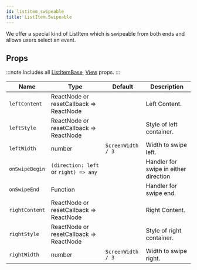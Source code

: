 ```yaml
---
id: listitem_swipeable
title: ListItem.Swipeable
---
```



We offer a special kind of ListItem which is swipeable from both ends and allows users select an event.

## Props

:::note
Includes all [ListItemBase](/docs/documentation/listitembase#props), [View](https://reactnative.dev/docs/view#props) props.
:::

<div class='table-responsive'>

| Name           | Type                                    | Default           | Description                           |
| -------------- | --------------------------------------- | ----------------- | ------------------------------------- |
| `leftContent`  | ReactNode or resetCallback => ReactNode |                   | Left Content.                         |
| `leftStyle`    | ReactNode or resetCallback => ReactNode |                   | Style of left container.              |
| `leftWidth`    | number                                  | `ScreenWidth / 3` | Width to swipe left.                  |
| `onSwipeBegin` | `(direction: left` or `right) => any`   |                   | Handler for swipe in either direction |
| `onSwipeEnd`   | Function                                |                   | Handler for swipe end.                |
| `rightContent` | ReactNode or resetCallback => ReactNode |                   | Right Content.                        |
| `rightStyle`   | ReactNode or resetCallback => ReactNode |                   | Style of right container.             |
| `rightWidth`   | number                                  | `ScreenWidth / 3` | Width to swipe right.                 |

</div>
